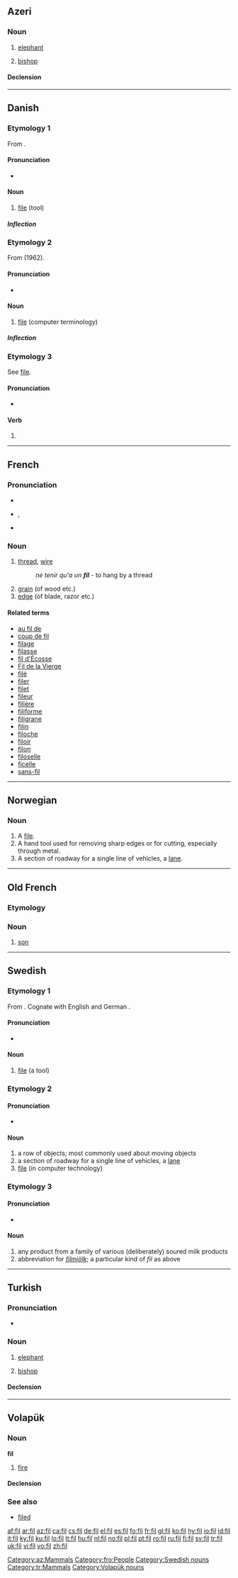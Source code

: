 {{wikipedia|dab=fil}}
{{also|Fil-}}
==Azeri==

===Noun===
{{infl|az|noun|Cyrillic spelling|фил}}

# [[elephant]]
# {{chess|lang=az}} [[bishop]]

====Declension====
{{az-noun-c|i}}

[[Category:az:Mammals]]

----

==Danish==

===Etymology 1===

From {{etyl|gml|da}} {{term|vile|vīle|lang=gml}}.

====Pronunciation====
* {{IPA|/fiːl/|[fiːˀl]|lang=da}}

====Noun====
{{da-noun|en|e}}

# [[file]] (tool)

=====Inflection=====
{{da-noun-infl|en|e}}


===Etymology 2===

From {{etyl|en|da}} {{term|file||an aggregation of data}} (1962).

====Pronunciation====
* {{IPA|/fiːl/|[fiːˀl]|lang=da}}

====Noun====
{{da-noun|en|er}}

#  [[file]] (computer terminology)

=====Inflection=====
{{da-noun-infl|en|er}}

===Etymology 3===
See [[file#Danish|file]].

====Pronunciation====
* {{IPA|/fiːl/|[fiːˀl]|lang=da}}

====Verb====
{{infl|da|verb form}}

# {{form of|imperative|file|lang=Danish}}

----

==French==

===Pronunciation===
* {{audio|Fr-fil.ogg|audio}}
* {{IPA|/fil/|lang=fr}}, {{SAMPA|/fil/}}
* {{homophones|lang=fr|file|filent|files|fils|Phil|-phile}}

===Noun===
{{fr-noun|m}}

# [[thread]], [[wire]]
#: ''ne tenir qu'a un '''fil''''' - to hang by a thread
# [[grain]] (of wood etc.)
# [[edge]] (of blade, razor etc.)

====Related terms====
* [[au fil de]]
* [[coup de fil]]
* [[filage]]
* [[filasse]]
* [[fil d'Écosse]]
* [[Fil de la Vierge]]
* [[filé]]
* [[filer]]
* [[filet]]
* [[fileur]]
* [[filière]]
* [[filiforme]]
* [[filigrane]]
* [[filin]]
* [[filoche]]
* [[filoir]]
* [[filon]]
* [[filoselle]]
* [[ficelle]]
* [[sans-fil]]

----

==Norwegian==

===Noun===
{{no-noun-c|fil}}

# A [[file]].
# A hand tool used for removing sharp edges or for cutting, especially through metal.
# A section of roadway for a single line of vehicles, a [[lane]].

----

==Old French==

===Etymology===
{{etyl|la|fro}} {{term|filius|lang=la}}

===Noun===
{{fro-noun|m|fiz|fiz|fil}}

# [[son]] {{gloss|male child}}

[[Category:fro:People]]

----

==Swedish==

===Etymology 1===
From {{etyl|gml|sv}} {{term|vile|vīle|lang=gml}}.
Cognate with English {{term|file|lang=en}} and German {{term|Feile|lang=de}}.

====Pronunciation====
* {{audio|Sv-fil.ogg|audio}}

====Noun====
{{infl|sv|noun|g=c}}
{{sv-noun-reg-ar}}

# [[file ]] (a tool)

===Etymology 2===
{{rfe|lang=sv}}

====Pronunciation====
* {{audio|Sv-fil.ogg|audio}}

====Noun====
{{sv-noun-reg-r-c|2=file}}
{{infl|sv|noun|g=c}}

# a row of objects; most commonly used about moving objects
# a section of roadway for a single line of vehicles, a [[lane]]
# [[file]] (in computer technology)

===Etymology 3===
{{rfe|lang=sv}}

====Pronunciation====
* {{audio|Sv-fil.ogg|audio}}

====Noun====
{{sv-noun-unc-irreg-c|2=filen}}
{{infl|sv|noun|g=c|uncountable}}

# any product from a family of various (deliberately) soured milk products
# abbreviation for ''[[filmjölk]]''; a particular kind of ''fil'' as above

[[Category:Swedish nouns]]

----

==Turkish==

===Pronunciation===
* {{IPA|fil|lang=tr}}

===Noun===
{{tr-noun|i|ler}}

# [[elephant]]
# {{chess|lang=tr}} [[bishop]]

====Declension====
{{tr-noun-c|i|d}}
{{tr-poss-c1-ei}}

[[Category:tr:Mammals]]

----

==Volapük==

===Noun===
'''fil'''

# [[fire]]

====Declension====
{{vo-noun|fil}}

===See also===
* [[filed]]

[[Category:Volapük nouns]]

[[af:fil]]
[[ar:fil]]
[[az:fil]]
[[ca:fil]]
[[cs:fil]]
[[de:fil]]
[[el:fil]]
[[es:fil]]
[[fo:fil]]
[[fr:fil]]
[[gl:fil]]
[[ko:fil]]
[[hy:fil]]
[[io:fil]]
[[id:fil]]
[[it:fil]]
[[ky:fil]]
[[ku:fil]]
[[lo:fil]]
[[lt:fil]]
[[hu:fil]]
[[nl:fil]]
[[no:fil]]
[[pl:fil]]
[[pt:fil]]
[[ro:fil]]
[[ru:fil]]
[[fi:fil]]
[[sv:fil]]
[[tr:fil]]
[[uk:fil]]
[[vi:fil]]
[[vo:fil]]
[[zh:fil]]